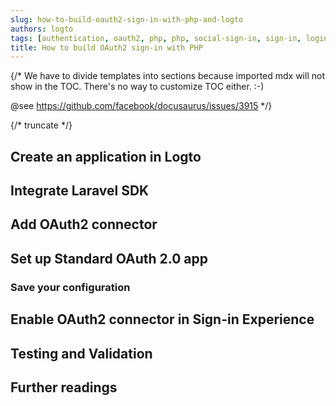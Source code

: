 ```yaml
---
slug: how-to-build-oauth2-sign-in-with-php-and-logto
authors: logto
tags: [authentication, oauth2, php, php, social-sign-in, sign-in, login]
title: How to build OAuth2 sign-in with PHP
---
```


{/*
  We have to divide templates into sections because imported mdx will not show in the TOC.
  There's no way to customize TOC either. :-)

  @see https://github.com/facebook/docusaurus/issues/3915
*/}



{/* truncate */}

<Intro connector={connector} sdk="PHP" link="https://www.php.net/" />

## Create an application in Logto

<CreateApplication type="Traditional web" framework="Laravel" />

## Integrate Laravel SDK

<IntegrateSdk />

## Add OAuth2 connector

<AddSocialConnector connector={connector} framework="Laravel" />

## Set up Standard OAuth 2.0 app

<ConnectorGuide />

### Save your configuration

<SaveYourConfiguration connector={connector} />

## Enable OAuth2 connector in Sign-in Experience

<EnableSocialConnector connector={connector} />

## Testing and Validation

<TestingAndValidation connector={connector} sdk="PHP" />

## Further readings

<FurtherReadings />
